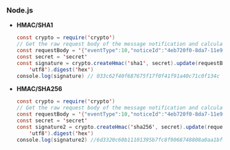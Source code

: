 ### Node.js

* **HMAC/SHA1**
    ```java
    const crypto = require('crypto')
    // Get the raw request body of the message notification and calculate the signature.The requestBody in the following code is a binary byte array before deserialization and not a dictionary after deserialization.
    const requestBody = '{"eventType":10,"noticeId":"4eb720f0-8da7-11e9-a43e53f411c2761f","notifyMs":1560408533119,"payload":{"a":"1","b":2},"productId ":1}'
    const secret = 'secret'
    const signature = crypto.createHmac('sha1', secret).update(requestBody,
        'utf8').digest('hex')
    console.log(signature) // 033c62f40f687675f17f0f41f91a40c71c0f134c
    ```

* **HMAC/SHA256**

    ```java
    const crypto = require('crypto')
    // Get the raw request body of the message notification and calculate the signature. The requestBody in the following code is a binary byte array before deserialization and not a dictionary after deserialization.
    const requestBody = '{"eventType":10,"noticeId":"4eb720f0-8da7-11e9-a43e53f411c2761f","notifyMs":1560408533119,"payload":{"a":"1","b":2},"productId":1}'
    const secret = 'secret'
    const signature2 = crypto.createHmac('sha256', secret).update(requestBody,
        'utf8').digest('hex')
    console.log(signature2) //6d3320c60b11101395b7fc8f9068748808a0aa1bfa064438e39d1bc2c7d74d99
    ```
